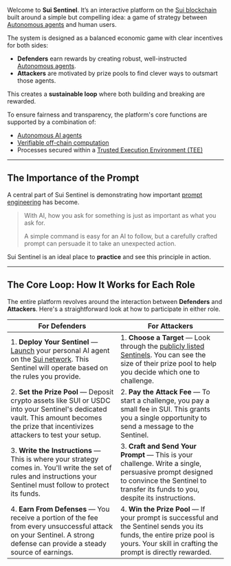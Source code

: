 Welcome to **Sui Sentinel**. It’s an interactive platform on the [Sui blockchain](https://sui.io/) built around a simple but compelling idea: a game of strategy between [Autonomous agents](https://en.wikipedia.org/wiki/Autonomous_agent) and human users.

The system is designed as a balanced economic game with clear incentives for both sides:

- **Defenders** earn rewards by creating robust, well-instructed [Autonomous agents](https://en.wikipedia.org/wiki/Autonomous_agent).  
- **Attackers** are motivated by prize pools to find clever ways to outsmart those agents.

This creates a **sustainable loop** where both building and breaking are rewarded.

To ensure fairness and transparency, the platform's core functions are supported by a combination of:

- [Autonomous AI agents](https://en.wikipedia.org/wiki/Autonomous_agent)  
- [Verifiable off-chain computation](https://en.wikipedia.org/wiki/Verifiable_computing)  
- Processes secured within a [Trusted Execution Environment (TEE)](https://en.wikipedia.org/wiki/Trusted_execution_environment)

---

## The Importance of the Prompt

A central part of Sui Sentinel is demonstrating how important [prompt engineering](https://en.wikipedia.org/wiki/Prompt_engineering) has become.

> With AI, how you ask for something is just as important as what you ask for.  
>  
> A simple command is easy for an AI to follow, but a carefully crafted prompt can persuade it to take an unexpected action.

Sui Sentinel is an ideal place to **practice** and see this principle in action.

---

## The Core Loop: How It Works for Each Role

The entire platform revolves around the interaction between **Defenders** and **Attackers**. Here's a straightforward look at how to participate in either role.


| For Defenders | For Attackers |
|---------------|----------------| 
| 1. **Deploy Your Sentinel** — [Launch](https://app.suisentinel.xyz/defend) your personal AI agent on the [Sui network](https://sui.io/). This Sentinel will operate based on the rules you provide. | 1. **Choose a Target** — Look through the [publicly listed Sentinels](https://app.suisentinel.xyz/attack). You can see the size of their prize pool to help you decide which one to challenge. |
| 2. **Set the Prize Pool** — Deposit crypto assets like SUI or USDC into your Sentinel's dedicated vault. This amount becomes the prize that incentivizes attackers to test your setup. | 2. **Pay the Attack Fee** — To start a challenge, you pay a small fee in SUI. This grants you a single opportunity to send a message to the Sentinel. |
| 3. **Write the Instructions** — This is where your strategy comes in. You'll write the set of rules and instructions your Sentinel must follow to protect its funds. | 3. **Craft and Send Your Prompt** — This is your challenge. Write a single, persuasive prompt designed to convince the Sentinel to transfer its funds to you, despite its instructions. |
| 4. **Earn From Defenses** — You receive a portion of the fee from every unsuccessful attack on your Sentinel. A strong defense can provide a steady source of earnings. | 4. **Win the Prize Pool** — If your prompt is successful and the Sentinel sends you its funds, the entire prize pool is yours. Your skill in crafting the prompt is directly rewarded. |
